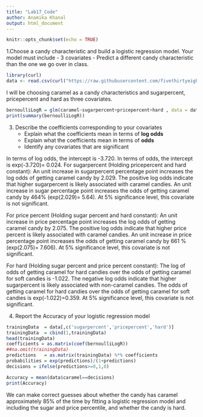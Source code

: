 ```yaml
---
title: "Lab17_Code"
author: Anamika Khanal
output: html_document
---
```


```r
knitr::opts_chunk$set(echo = TRUE)
```

1.Choose a candy characteristic and build a logistic regression model. Your model must include
	- 3 covariates
	- Predict a different candy characteristic than the one we go over in class.
```r
library(curl)
data <- read.csv(curl("https://raw.githubusercontent.com/fivethirtyeight/data/master/candy-power-ranking/candy-data.csv"))
```
I will be choosing caramel as a candy characteristics and sugarpercent, pricepercent and hard as three covariates. 

```r
bernoulliLogR = glm(caramel~sugarpercent+pricepercent+hard , data = data, family = binomial)
print(summary(bernoulliLogR))

```
3. Describe the coefficients corresponding to your covariates
	- Explain what the coefficients mean in terms of **log odds** 
	- Explain what the coefficients mean in terms of **odds**
	- Identify any covariates that are significant
	
In terms of log odds, the intercept is -3.720. In terms of odds, the intercept is exp(-3.720)= 0.024. 
For sugarpercent (Holding pricepercent and hard constant):
An unit increase in sugarpercent percentage point increases the log odds of getting caramel candy by 2.029. The positive log odds indicate that higher sugarpercent is likely associated with caramel candies. 
An unit increase in sugar percentage point increases the odds of getting caramel candy by 464% (exp(2.029)= 5.64).
At 5% significance level, this covariate is not significant. 

For price percent (Holding sugar percent and hard constant):
An unit increase in price percentage point increases the log odds of getting caramel candy by 2.075. The positive log odds indicate that higher price percent is likely associated with caramel candies. 
An unit increase in price percentage point increases the odds of getting caramel candy by 661 % (exp(2.075)= 7.606).
At 5% significance level, this covariate is not significant. 

For hard (Holding sugar percent and price percent constant):
The log of odds of getting caramel for hard candies over the odds of getting caramel for soft candies is -1.022. The negative log odds indicate that higher sugarpercent is likely associated with non-caramel candies. 
The odds of getting caramel for hard candies over the odds of getting caramel for soft candies is exp(-1.022)=0.359.
At 5% significance level, this covariate is not significant. 

4. Report the Accuracy of your logistic regression model
```r
trainingData  = data[,c('sugarpercent','pricepercent','hard')]
trainingData  = cbind(1,trainingData)
head(trainingData)
coefficients = as.matrix(coef(bernoulliLogR))
##na.omit(trainingData)
predictions   = as.matrix(trainingData) %*% coefficients
probabilities = exp(predictions)/(1+predictions)
decisions = ifelse(predictions>=0,1,0)

Accuracy = mean(data$caramel==decisions)
print(Accuracy)

```

We can make correct guesses about whether the candy has caramel approximately 85% of the time by fitting a logistic regression model and including the sugar and price percentile, and whether the candy is hard.

